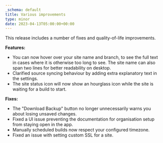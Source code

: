 ```yaml
---
_schema: default
title: Various improvements
type: minor
date: 2023-04-13T05:00:00+00:00
---
```

This release includes a number of fixes and quality-of-life improvements.

**Features:**

* You can now hover over your site name and branch, to see the full text in cases where it is otherwise too long to see. The site name can also span two lines for better readability on desktop.
* Clarified source syncing behaviour by adding extra explanatory text in the settings.
* The site status icon will now show an hourglass icon while the site is waiting for a build to start.

**Fixes:**

* The "Download Backup" button no longer unnecessarily warns you about losing unsaved changes.
* Fixed a UI issue preventing the documentation for organisation setup from staying open in the app.
* Manually scheduled builds now respect your configured timezone.
* Fixed an issue with setting custom SSL for a site.